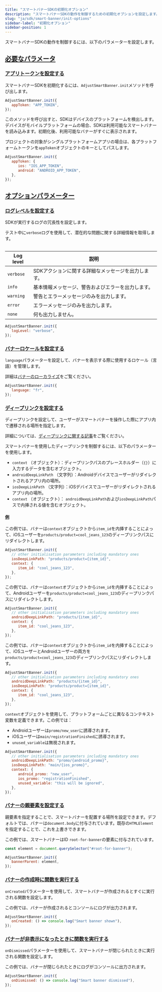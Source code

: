 ```yaml
---
title: "スマートバナーSDKの初期化オプション"
description: "スマートバナーSDKの動作を制御するための初期化オプションを設定します。"
slug: "ja/sdk/smart-banner/init-options"
sidebar-label: "初期化オプション"
sidebar-position: 1
---
```


スマートバナーSDKの動作を制御するには、以下のパラメーターを設定します。

## [必要なパラメータ](required-parameters)

### [アプリトークンを設定する](set-your-app-token)

スマートバナーSDKを初期化するには、`AdjustSmartBanner.init`メソッドを呼び出します。

```js
AdjustSmartBanner.init({
   appToken: "APP_TOKEN",
});
```

このメソッドを呼び出すと、SDKはデバイスのプラットフォームを検出します。デバイスがモバイルプラットフォームの場合、SDKは利用可能なスマートバナーを読み込みます。初期化後、利用可能なバナーがすぐに表示されます。

プロジェクトの対象がシングルプラットフォームアプリの場合は、各プラットフォームトークンを`appToken`オブジェクトのキーとしてパスします。

```js
AdjustSmartBanner.init({
   appToken: {
      ios: "IOS_APP_TOKEN",
      android: "ANDROID_APP_TOKEN",
   },
});
```

## [オプションパラメーター](optional-parameters)

### [ログレベルを設定する](set-your-log-level)

SDKが実行するログの冗長性を設定します。

<Callout type="tip">

テスト中に`verbose`ログを使用して、潜在的な問題に関する詳細情報を取得します。

</Callout>
<Table>

| Log level | 説明                                                |
| --------- | --------------------------------------------------- |
| `verbose` | SDKアクションに関する詳細なメッセージを出力します。 |
| `info`    | 基本情報メッセージ、警告およびエラーを出力します。  |
| `warning` | 警告とエラーメッセージのみを出力します。            |
| `error`   | エラーメッセージのみを出力します。                  |
| `none`    | 何も出力しません。                                  |

</Table>

```js
AdjustSmartBanner.init({
   logLevel: "verbose",
});
```

### [バナーロケールを設定する](set-your-banner-locale)

`language`パラメーターを設定して、バナーを表示する際に使用するロケール（言語）を管理します。

<Callout type="tip">

詳細は[バナーのローカライズ](/ja/sdk/smart-banner#3-localize-your-banners)をご覧ください。

</Callout>

```js
AdjustSmartBanner.init({
   language: "fr",
});
```

### [ディープリンクを設定する](configure-deep-links)

ディープリンクを設定して、ユーザーがスマートバナーを操作した際にアプリ内で遷移される場所を指定します。

<Callout type="tip">

詳細については、[ディープリンクに関する記事](/ja/sdk/smart-banner/deep-linking)をご覧ください。

</Callout>

スマートバナーを使用したディープリンクを制御するには、以下のパラメーターを使用します。

-  `context` （オブジェクト）：ディープリンクパスのプレースホルダー（`{}`）に入力するデータを含むオブジェクト。
-  `androidDeepLinkPath` （文字列）：Androidデバイスでユーザーがリダイレクトされるアプリ内の場所。
-  `iosDeepLinkPath` （文字列）：iOSデバイスでユーザーがリダイレクトされるアプリ内の場所。
-  `context` （オブジェクト）： `androidDeepLinkPath`および`iosDeepLinkPath`パスで内挿される値を含むオブジェクト。

#### [例](examples)

この例では、バナーは`context`オブジェクトから`item_id`を内挿することによって、iOSユーザーを`products/product=cool_jeans_123`のディープリンクパスにリダイレクトします。

```js
AdjustSmartBanner.init({
   // other initialisation parameters including mandatory ones
   iosDeepLinkPath: "products/product={item_id}",
   context: {
      item_id: "cool_jeans_123",
   },
});
```

この例では、バナーは`context`オブジェクトから`item_id`を内挿することによって、Androidユーザーを`products/product=cool_jeans_123`のディープリンクパスにリダイレクトします。

```js
AdjustSmartBanner.init({
   // other initialisation parameters including mandatory ones
   androidDeepLinkPath: "products/{item_id}",
   context: {
      item_id: "cool_jeans_123",
   },
});
```

この例では、バナーは`context`オブジェクトから`item_id`を内挿することによって、iOSユーザーとAndroidユーザーの両方を`products/product=cool_jeans_123`のディープリンクパスにリダイレクトします。

```js
AdjustSmartBanner.init({
   // other initialisation parameters including mandatory ones
   androidDeepLinkPath: "products/{item_id}",
   iosDeepLinkPath: "products/product={item_id}",
   context: {
      item_id: "cool_jeans_123",
   },
});
```

`context`オブジェクトを使用して、プラットフォームごとに異なるコンテキスト変数を定義できます。この例では：

-  Androidユーザーは`promo/new_user`に誘導されます。
-  iOSユーザーは`main/registrationFinished`に誘導されます。
-  `unused_variable`は無視されます。

```js
AdjustSmartBanner.init({
   // other initialisation parameters including mandatory ones
   androidDeepLinkPath: "promo/{android_promo}",
   iosDeepLinkPath: "main/{ios_promo}",
   context: {
      android_promo: "new_user",
      ios_promo: "registrationFinished",
      unused_variable: "this will be ignored",
   },
});
```

### [バナーの親要素を設定する](set-the-banner-parent-element)

親要素を指定することで、スマートバナーを配置する場所を設定できます。デフォルトでは、バナーは`document.body`に付与されています。既存の`HTMLElement`を指定することで、これを上書きできます。

この例では、スマートバナーはID `root-for-banner`の要素に付与されています。

```js
const element = document.querySelector("#root-for-banner");

AdjustSmartBanner.init({
   bannerParent: element,
});
```

### [バナーの作成時に関数を実行する](run-a-function-when-the-banner-is-created)

`onCreated`パラメーターを使用して、スマートバナーが作成されるとすぐに実行される関数を設定します。

この例では、バナーが作成されるとコンソールにログが出力されます。

```js
AdjustSmartBanner.init({
   onCreated: () => console.log("Smart banner shown"),
});
```

### [バナーが非表示になったときに関数を実行する](run-a-function-when-the-banner-is-dismissed)

`onDismissed`パラメーターを使用して、スマートバナーが閉じられたときに実行される関数を設定します。

この例では、バナーが閉じられたときにログがコンソールに出力されます。

```js
AdjustSmartBanner.init({
   onDismissed: () => console.log("Smart banner dismissed"),
});
```
